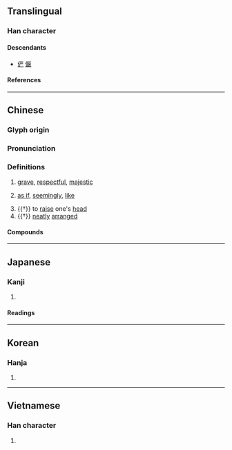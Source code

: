 {{also|俨}}
{{character info/new}}
==Translingual==

===Han character===
{{Han char|rn=9|rad=人|as=20|sn=22|four=26248|canj=ORRK|ids=⿰亻嚴}}

====Descendants====
* [[俨]] [[𠑊]]

====References====
{{Han ref|kx=0122.050|dkj=01324|dj=0257.110|hdz=10240.020|uh=513C}}

----

==Chinese==
{{zh-forms|s=俨}}

===Glyph origin===
{{Han etym}}

===Pronunciation===
{{zh-pron
|m=yǎn
|c=jim5
|mn=qz,tw,xm,zz:giám
|mc=y
|oc=y
|ma=
|cat=a,adv,v
}}

===Definitions===
{{zh-hanzi}}

# {{lb|zh|literary}} [[grave]], [[respectful]], [[majestic]]
# {{lb|zh|literary}} [[as if]], [[seemingly]], [[like]]
# {{†}} to [[raise]] one's [[head]]
# {{†}} [[neatly]] [[arranged]]

====Compounds====
{{zh-der|儼如|儼然|智儼}}

----

==Japanese==

===Kanji===
{{ja-kanji|grade=|rs=人20}}

# {{rfdef|ja|sort=人20}}

====Readings====
{{ja-readings
|on=げん
|kun=おごそか, いかめし.い
}}

----

==Korean==

===Hanja===
{{ko-hanja|엄}}

# {{rfdef|ko|sort=人20}}

----

==Vietnamese==

===Han character===
{{vi-readings|reading=[[nghiễm]]|rs=人20}}

# {{rfdef|vi|sort=人20}}